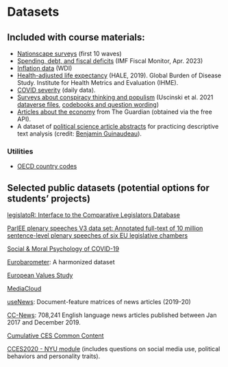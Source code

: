 # Datasets {.unnumbered}

## Included with course materials:

-   [Nationscape surveys](https://github.com/zilinskyjan/DataViz/tree/main/data_nationscape2019) (first 10 waves)
-   [Spending, debt, and fiscal deficits](https://github.com/zilinskyjan/DataViz/blob/main/data_macro/imf-fiscalmonitor-apr2023.csv) (IMF Fiscal Monitor, Apr. 2023)
-   [Inflation data](https://github.com/zilinskyjan/DataViz/blob/main/data_macro/inflation_WDI.csv) (WDI)
- [Health-adjusted life expectancy](https://github.com/zilinskyjan/DataViz/blob/main/data/health_adjusted_life_expectancy_2019.csv) (HALE, 2019). Global Burden of Disease Study. Institute for Health Metrics and Evaluation (IHME).
-   [COVID severity](https://github.com/zilinskyjan/DataViz/blob/main/data_macro/daily-covid-cases-deaths.csv) (daily data).
-   [Surveys about conspiracy thinking and populism](https://github.com/zilinskyjan/DataViz/tree/main/data_AJPS2021) (Uscinski et al. 2021 [dataverse files](https://dataverse.harvard.edu/dataset.xhtml?persistentId=doi:10.7910/DVN/YFPQJH), [codebooks and question wording](https://onlinelibrary.wiley.com/action/downloadSupplement?doi=10.1111%2Fajps.12616&file=ajps12616-sup-0001-SuppMat.pdf))
-   [Articles about the economy](https://github.com/zilinskyjan/DataViz/blob/main/data/guardian_economy_articlesInPrint_2019_2023.rds) from The Guardian (obtained via the free API).
-   A dataset of [political science article abstracts](https://github.com/zilinskyjan/DataViz/blob/main/data/epsa2023.rds) for practicing descriptive text analysis (credit: [Benjamin Guinaudeau](https://github.com/benjaminguinaudeau/epsa2023/tree/main/data)).

### Utilities

-   [OECD country codes](https://github.com/zilinskyjan/DataViz/blob/main/data_macro/oced_codes.csv)

## Selected public datasets (potential options for students' projects)

[legislatoR: Interface to the Comparative Legislators Database](https://github.com/saschagobel/legislatoR)

[ParlEE plenary speeches V3 data set: Annotated full-text of 10 million sentence-level plenary speeches of six EU legislative chambers](https://dataverse.harvard.edu/dataset.xhtml?persistentId=doi:10.7910/DVN/IETNNB)

[Social & Moral Psychology of COVID-19](https://osf.io/tfsza/?fbclid=IwAR20dU3oRzNvsgWIT-xzMX13JXrOhcOcffDrCXmbCc_lKiL8YMeLNsq4aWQ)

[Eurobarometer](https://t.co/fUaZvdsLnW): A harmonized dataset

[European Values Study](https://www.gesis.org/en/services/finding-and-accessing-data/european-values-study)

[MediaCloud](https://mediacloud.org)

[useNews](https://osf.io/uzca3/): Document-feature matrices of news articles (2019-20)

[CC-News](https://huggingface.co/datasets/cc_news): 708,241 English language news articles published between Jan 2017 and December 2019.

[Cumulative CES Common Content](https://dataverse.harvard.edu/dataset.xhtml?persistentId=doi:10.7910/DVN/II2DB6)

[CCES2020 - NYU module](https://dataverse.harvard.edu/dataset.xhtml?persistentId=doi:10.7910/DVN/6RQ4GX) (includes questions on social media use, political behaviors and personality traits).
